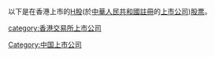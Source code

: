 以下是在香港上市的[[H股|H股]](於[[中華人民共和國|中華人民共和國]][[註冊|註冊]]的[[上市公司|上市公司]])[[股票|股票]]。

[[category:香港交易所上市公司|category:香港交易所上市公司]]
[[Category:中国上市公司|Category:中国上市公司]]